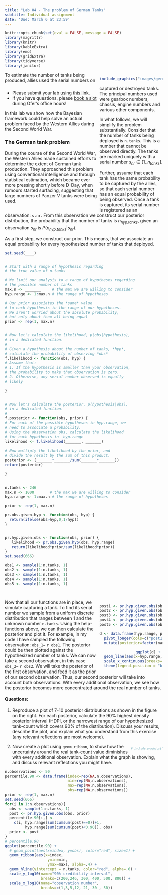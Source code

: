 ```yaml
---
title: "Lab 04 - The problem of German Tanks"
subtitle: Individual assignment
date: 'Due: March 6 at 23:59'
---
```


<style>
.column-left{
  float: left;
  width: 60%;
  text-align: left;
}
.column-right-small{
  float: right;
  width: 20%;
  text-align: right;
  padding-left: 10px;
  font-size:10px;
}

.column-right-large{
  float: right;
  width: 40%;
  text-align: right;
  padding-left: 10px;
}

.column-full{
  float: none;
  width: 100%;
  text-align: centre;
}


.column-full-left{
  float: none;
  width: 100%;
  text-align: left;
}

.center {
  height: 200px;
  border: 0px;
  text-align: center;
}


.RUsers {
  padding: 1em;
  background: aliceblue;
  color: black;
}


.SPSS {
  padding: 1em;
  background: whitesmoke;
  color: black;
}

</style>


```r
knitr::opts_chunk$set(eval = FALSE, message = FALSE)
library(magrittr)
library(knitr)
library(kableExtra)
library(emo)
library(gridExtra)
library(tidyverse)
library(janitor)
```


<div class="column-right-large">


```r

include_graphics("images/germantank.jpg")

```
<!-- <br/> -->
<!-- <br/> -->
<!-- <br/> -->
<!-- <br/> -->

</div>

<div class="column-left" >

* Please submit your lab using [this link](https://docs.google.com/forms/d/e/1FAIpQLSdWdqWg2vh9OkDuoPb03Ky46SrnsaNfyXkiYaJShRBt8HpLiA/viewform).   
* If you have questions, please [book a slot](https://bit.ly/OferMeet) during Ofer's office hours!


In this lab we show how the Bayesian framework could help solve an actual problem faced by the Western Allies during the Second World War.    


### The German tank problem

During the course of the Second World War, the Western Allies made sustained efforts to determine the extent of German tank production. They approached this problem using conventional intelligence and through statistical estimation, which became ever more pressing shortly before D-Day, when rumours started surfacing, suggesting that large numbers of Panzer V tanks were being used.

</div>

<div class="column-full-left" >

To estimate the number of tanks being produced, allies used the serial numbers on captured or destroyed tanks. The principal numbers used were gearbox numbers, chassis, engine numbers and various other components. 

In what follows, we will simplify the problem substantially. Consider that the number of tanks being deployed is `n.tanks`. This is a number that cannot be  observed directly. The tanks are marked uniquely with a serial number $s_{nr}\in[1..n_{tanks}]$. 

Further, assume that each tank has the same probability to be captured by the allies, so that each serial number has an equal probability of being observed. Once a tank is captured, its serial number is registered as an observation: `s.nr`. From this observation we construct our posterior distribution, the probability that the number of tanks is $n_{hyp.tanks}$, given an observation $s_{nr}$ is $P(n_{hyp.tanks}|s_{nr})$.   

As a first step, we construct our prior. This means, that we associate an equal probability for every hypothesized number of tanks that deployed.   

```r

set.seed(____) 


# Start with a range of hypothesis regarding 
# the true value of n.tanks

# We limit our analysis to a range of hypotheses regarding
# the possible number of tanks
max.n <- _______     # the max we are willing to consider
hyp.range <- 1:max.n # the range of hypotheses

# Our prior associates the *same* value
# to each hypothesis in the range of our hypotheses. 
# We aren't worried about the absolute probability, 
# but only about them all being equal
prior <- rep(1, max.n)


# Now let's calculate the likelihood, p(obs|hypothesis), 
# in a dedicated function. 
# 
# Given a hypothesis about the number of tanks, *hyp*, 
# calculate the probability of observing *obs*
f.likelihood <- function(obs, hyp) {
# Assume that:
# 1. If the hypothesis is smaller than your observation, 
# the probability to make that observation is zero.
# 2. Otherwise, any serial number observed is equally 
# likely 
  
}


# Now let's calculate the posterior, p(hypothesis|obs), 
# in a dedicated function. 
# 
f.posterior <- function(obs, prior) {
# For each of the possible hypotheses in hyp.range, we 
# need to associate a probability. 
# Using the observation obs, calculate the likelihood
# for each hypothesis in  hyp.range
likelihood <- f.likelihood(_______, _______)

# Now multiply the likelihood by the prior, and 
# divide the result by the sum of this product.
posterior <- (_______*_______/sum(_______*_______))
return(posterior)

}
  
```




```r

n.tanks <- 246
max.n <- 1000       # the max we are willing to consider
hyp.range <- 1:max.n # the range of hypotheses

prior <- rep(1, max.n)

pr.obs.given.hyp <- function(obs, hyp) {
  return(ifelse(obs>hyp,0,1/hyp))
}


pr.hyp.given.obs <- function(obs, prior) {
   likelihood <- pr.obs.given.hyp(obs, hyp.range)
   return(likelihood*prior/sum(likelihood*prior))
}
set.seed(666)

obs1 <- sample(1:n.tanks, 1)
obs2 <- sample(1:n.tanks, 1)
obs3 <- sample(1:n.tanks, 1)
obs4 <- sample(1:n.tanks, 1)
obs5 <- sample(1:n.tanks, 1)




```



<div class="column-right-large">

```r

post1 <- pr.hyp.given.obs(obs1, prior)
post2 <- pr.hyp.given.obs(obs2, post1)
post3 <- pr.hyp.given.obs(obs3, post2)
post4 <- pr.hyp.given.obs(obs4, post3)
post5 <- pr.hyp.given.obs(obs5, post4)

d <- data.frame(hyp.range, post1, post2, post3, post4, post5) %>% 
  pivot_longer(cols=c("post1","post2","post3", "post4", "post5")) %>% 
  mutate(posterior=factor(name, levels=c("post1","post2","post3", "post4", "post5")))

ggplot(d) + 
  geom_line(aes(x=hyp.range, y=value, color=posterior)) + 
  scale_x_continuous(breaks=seq(50,350,by=50), limits=c(50,360), name="hypothesized number of tanks") + ylab("posterior density") + 
  theme(legend.position = "bottom")

```



</div>

<div class="column-full-left" >

Now that all our functions are in place, we simulate capturing a tank. To find its serial number we sample from a uniform discrete distribution that ranges between 1 and the unknown number `n.tanks`. Using the help-functions above, we can then calculate the posterior and plot it. For example, in my code I have sampled the following observation: `obs_1=` `r obs1`. The posterior could be then plotted against the hypothesized number of tanks. We can now take a second observation, in this case `obs_2=` `r obs2`. We will take the posterior of the first observation, and feed it as the prior of our second observation. Thus, our second posterior will take into account both observations. With every additional observation, we see how the posterior becomes more concentrated around the real number of tanks. 

#### Questions: 

1. Reproduce a plot of 7-10 posterior distributions as shown in the figure on the right. For each posterior, calculate the 90% highest density posterior interval (HDPI, or the narrowest range of our hypothesized tank-count which covers 90% of the distribution). Discuss your results, describe the plot, and explain what you understand from this exercise (any relevant reflections are most welcome).  
</div>
<div class="column-right-small">


```r

# include_graphics("images/bayestshirt.png")

```
<!-- <br/> -->
<!-- <br/> -->
<!-- <br/> -->
<!-- <br/> -->

</div>

<div class="column-left-large">

2. Now create a plot using `geom_ribbon`, to show how the uncertainty around the real tank-count value diminishes with every additional observation. Explain what the graph is showing, and discuss relevant reflections you might have. 

```r

n.observations <- 50
percentile.90 <- data.frame(index=rep(NA,n.observations),
                            min=rep(NA,n.observations), 
                            max=rep(NA,n.observations), 
                            obs=rep(NA,n.observations))
prior <- rep(1, max.n)
set.seed(666)
for(i in 1:n.observations){
  obs <- sample(1:n.tanks, 1)
  post <- pr.hyp.given.obs(obs, prior)
  percentile.90[i,] <- 
    c(i, hyp.range[sum(cumsum(post)==0)]+1, 
         hyp.range[sum(cumsum(post)<0.90)], obs)
  prior <- post
}
# percentile.90
ggplot(percentile.90) + 
  # geom_point(aes(x=index, y=obs), color="red", size=1) +
  geom_ribbon(aes(x=index, 
                   ymin=min, 
                   ymax=max), alpha=.4) + 
  geom_hline(yintercept = n.tanks, color="red", alpha=.6) + 
  scale_y_log10(name="90% credibility interval", 
                breaks=c(200,246, 300, 400, 500, 800)) + 
  scale_x_log10(name="observation number", 
                breaks=c(1,3,5,12, 21, 30 , 50))


```



</div>

